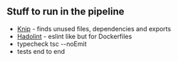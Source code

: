 

## Stuff to run in the pipeline

- [Knip](https://github.com/webpro/knip#%EF%B8%8F-knip) - finds unused files, dependencies and exports
- [Hadolint](https://Hadolint.com) - eslint like but for Dockerfiles
- typecheck tsc --noEmit
- tests end to end
